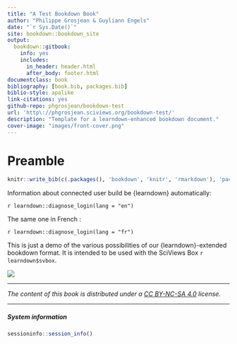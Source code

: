 ```yaml
--- 
title: "A Test Bookdown Book"
author: "Philippe Grosjean & Guyliann Engels"
date: "`r Sys.Date()`"
site: bookdown::bookdown_site
output:
  bookdown::gitbook:
    info: yes
    includes:
      in_header: header.html
      after_body: footer.html
documentclass: book
bibliography: [book.bib, packages.bib]
biblio-style: apalike
link-citations: yes
github-repo: phgrosjean/bookdown-test
url: 'http\://phgrosjean.sciviews.org/bookdown-test/'
description: "Template for a learndown-enhanced bookdown document."
cover-image: "images/front-cover.png"
---
```


# Preamble {-}

<!-- Compile the bibliography from different sources -->

```r
knitr::write_bib(c(.packages(), 'bookdown', 'knitr', 'rmarkdown'), 'packages.bib')
```

<!-- Diagnose the user login status, example in English and in French -->

Information about connected user build be {learndown} automatically:

`r learndown::diagnose_login(lang = "en")`

The same one in French\ :

`r learndown::diagnose_login(lang = "fr")`

This is just a demo of the various possibilities of our {learndown}-extended bookdown format. It is intended to be used with the SciViews Box `r learndown$svbox`.

![](images/front-cover.png)

----

_The content of this book is distributed under a [CC BY-NC-SA 4.0](https://creativecommons.org/licenses/by-nc-sa/4.0/deed.fr) license._

----

##### System information {-}

```r
sessioninfo::session_info()
```
